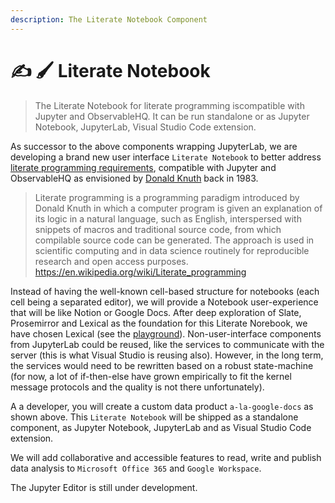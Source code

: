 ```yaml
---
description: The Literate Notebook Component
---
```



# ✍️ 🖌️ Literate Notebook

> The Literate Notebook for literate programming iscompatible with Jupyter and ObservableHQ. It can be run standalone or as Jupyter Notebook, JupyterLab, Visual Studio Code extension.

As successor to the above components wrapping JupyterLab, we are developing a brand new user interface `Literate Notebook` to better address [literate programming requirements](https://en.wikipedia.org/wiki/Literate_programming), compatible with Jupyter and ObservableHQ as envisioned by [Donald Knuth](https://en.wikipedia.org/wiki/Donald_Knuth) back in 1983.

> Literate programming is a programming paradigm introduced by Donald Knuth in which a computer program is given an explanation of its logic in a natural language, such as English, interspersed with snippets of macros and traditional source code, from which compilable source code can be generated. The approach is used in scientific computing and in data science routinely for reproducible research and open access purposes. <https://en.wikipedia.org/wiki/Literate_programming>

Instead of having the well-known cell-based structure for notebooks (each cell being a separated editor), we will provide a Notebook user-experience that will be like Notion or Google Docs. After deep exploration of Slate, Prosemirror and Lexical as the foundation for this Literate Norebook, we have chosen Lexical (see the [playground](https://playground.lexical.dev)). Non-user-interface components from JupyterLab could be reused, like the services to communicate with the server (this is what Visual Studio is reusing also). However, in the long term, the services would need to be rewritten based on a robust state-machine (for now, a lot of if-then-else have grown empirically to fit the kernel message protocols and the quality is not there unfortunately).

A a developer, you will create a custom data product `a-la-google-docs` as shown above. This `Literate Notebook` will be shipped as a standalone component, as Jupyter Notebook, JupyterLab and as Visual Studio Code extension.

<ModalImage
  small="https://datalayer-jupyter-examples.s3.amazonaws.com/jupyter-react-slate.gif"
  large="https://datalayer-jupyter-examples.s3.amazonaws.com/jupyter-react-slate.gif"
  alt="Jupyter React Slate"
/>

We will add collaborative and accessible features to read, write and publish data analysis to `Microsoft Office 365` and `Google Workspace`.

The Jupyter Editor is still under development.

<ModalImage
  small="https://datalayer-jupyter-examples.s3.amazonaws.com/jupyter-react-slate.gif"
  large="https://datalayer-jupyter-examples.s3.amazonaws.com/jupyter-react-slate.gif"
  alt="Jupyter React Slate"
/>
